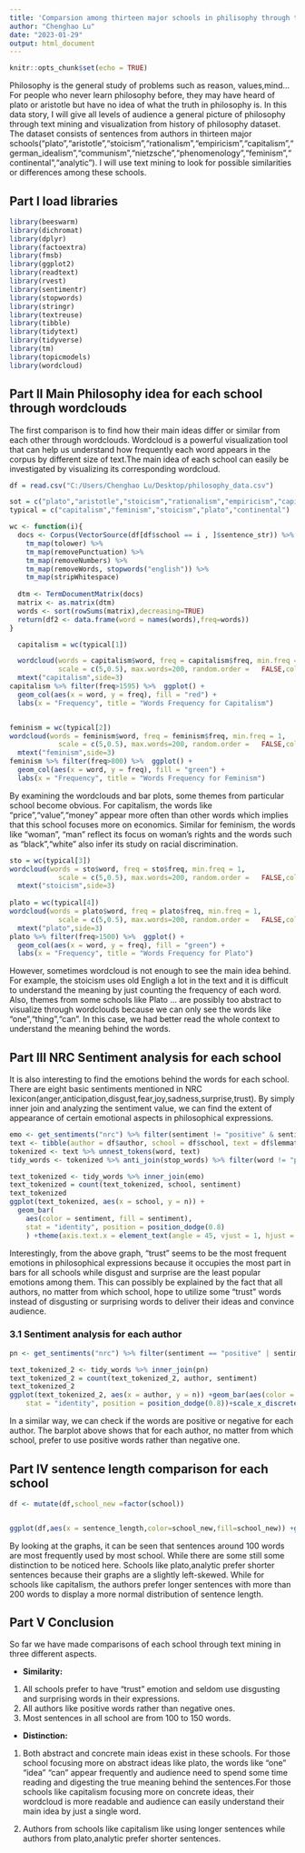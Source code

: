 ```yaml
---
title: 'Comparsion among thirteen major schools in philisophy through text mining'
author: "Chenghao Lu"
date: "2023-01-29"
output: html_document
---
```


```r
knitr::opts_chunk$set(echo = TRUE)
```

Philosophy is the general study of problems such as reason, values,mind...For people who never learn philosophy before, they may have heard of plato or aristotle but have no idea of what the truth in philosophy is. In this data story, I will give all levels of audience a general picture of philosophy through text mining and visualization from history of philosophy dataset. The dataset consists of sentences from authors in thirteen major schools("plato","aristotle","stoicism","rationalism","empiricism","capitalism","german_idealism","communism","nietzsche","phenomenology","feminism","continental","analytic"). I will use text mining to look for possible similarities or differences among these schools. 

## Part I load libraries

```r
library(beeswarm)
library(dichromat)
library(dplyr)
library(factoextra)
library(fmsb)
library(ggplot2)
library(readtext)
library(rvest)
library(sentimentr)
library(stopwords)
library(stringr)
library(textreuse)
library(tibble)
library(tidytext)
library(tidyverse)
library(tm)
library(topicmodels)
library(wordcloud)
```

## Part II Main Philosophy idea for each school through wordclouds

The first comparison is to find how their main ideas differ or similar from each other through wordclouds. Wordcloud is a powerful visualization tool that can help us understand how frequently each word appears in the corpus by different size of text.The main idea of each school can easily be investigated by visualizing its corresponding wordcloud.

```r
df = read.csv("C:/Users/Chenghao Lu/Desktop/philosophy_data.csv")

sot = c("plato","aristotle","stoicism","rationalism","empiricism","capitalism","german_idealism","communism","nietzsche","phenomenology","feminism","continental","analytic")
typical = c("capitalism","feminism","stoicism","plato","continental")

wc <- function(i){
  docs <- Corpus(VectorSource(df[df$school == i , ]$sentence_str)) %>%
    tm_map(tolower) %>%
    tm_map(removePunctuation) %>%
    tm_map(removeNumbers) %>%
    tm_map(removeWords, stopwords("english")) %>%
    tm_map(stripWhitespace)
  
  dtm <- TermDocumentMatrix(docs) 
  matrix <- as.matrix(dtm) 
  words <- sort(rowSums(matrix),decreasing=TRUE) 
  return(df2 <- data.frame(word = names(words),freq=words))
}  

  capitalism = wc(typical[1])

  wordcloud(words = capitalism$word, freq = capitalism$freq, min.freq = 1, 
            scale = c(5,0.5), max.words=200, random.order =   FALSE,colors=brewer.pal(8, "Dark2"))
  mtext("capitalism",side=3)
capitalism %>% filter(freq>1595) %>%  ggplot() +
  geom_col(aes(x = word, y = freq), fill = "red") +
  labs(x = "Frequency", title = "Words Frequency for Capitalism")


feminism = wc(typical[2])
wordcloud(words = feminism$word, freq = feminism$freq, min.freq = 1, 
            scale = c(5,0.5), max.words=200, random.order =   FALSE,colors=brewer.pal(8, "Dark2"))
  mtext("feminism",side=3)
feminism %>% filter(freq>800) %>%  ggplot() +
  geom_col(aes(x = word, y = freq), fill = "green") +
  labs(x = "Frequency", title = "Words Frequency for Feminism")
```

By examining the wordclouds and bar plots, some themes from particular school become obvious. For capitalism, the words like "price","value","money" appear more often than other words which implies that this school focuses more on economics. Similar for feminism, the words like "woman", "man" reflect its focus on woman's rights and the words such as "black","white" also infer its study on racial discrimination.


```r
sto = wc(typical[3])
wordcloud(words = sto$word, freq = sto$freq, min.freq = 1, 
            scale = c(5,0.5), max.words=200, random.order =   FALSE,colors=brewer.pal(8, "Dark2"))
  mtext("stoicism",side=3)
  
plato = wc(typical[4])
wordcloud(words = plato$word, freq = plato$freq, min.freq = 1, 
            scale = c(5,0.5), max.words=200, random.order =   FALSE,colors=brewer.pal(8, "Dark2"))
  mtext("plato",side=3)
plato %>% filter(freq>1500) %>%  ggplot() +
  geom_col(aes(x = word, y = freq), fill = "green") +
  labs(x = "Frequency", title = "Words Frequency for Plato")

```

However, sometimes wordcloud is not enough to see the main idea behind. For example, the stoicism uses old Engligh a lot in the text and it is difficult to understand the meaning by just counting the frequency of each word. Also, themes from some schools like Plato ... are possibly too abstract to visualize through wordclouds because we can only see the words like "one","thing","can". In this case, we had better read the whole context to understand the meaning behind the words.

## Part III NRC Sentiment analysis for each school

It is also interesting to find the emotions behind the words for each school. There are eight basic sentiments mentioned in NRC lexicon(anger,anticipation,disgust,fear,joy,sadness,surprise,trust). By simply inner join and analyzing the sentiment value, we can find the extent of appearance of certain emotional aspects in philosophical expressions.

```r
emo <- get_sentiments("nrc") %>% filter(sentiment != "positive" & sentiment != "negative")
text <- tibble(author = df$author, school = df$school, text = df$lemmatized_str)
tokenized <- text %>% unnest_tokens(word, text)
tidy_words <- tokenized %>% anti_join(stop_words) %>% filter(word != "pron")

text_tokenized <- tidy_words %>% inner_join(emo)
text_tokenized = count(text_tokenized, school, sentiment)
text_tokenized
ggplot(text_tokenized, aes(x = school, y = n)) +
  geom_bar(
    aes(color = sentiment, fill = sentiment),
    stat = "identity", position = position_dodge(0.8)
    ) +theme(axis.text.x = element_text(angle = 45, vjust = 1, hjust = 1))
```


Interestingly, from the above graph, "trust" seems to be the most frequent emotions in philosophical expressions because it occupies the most part in bars for all schools while disgust and surprise are the least popular emotions among them. This can possibly be explained by the fact that all authors, no matter from which school, hope to utilize some "trust" words instead of disgusting or surprising words to deliver their ideas and convince audience.


### 3.1 Sentiment analysis for each author

```r

pn <- get_sentiments("nrc") %>% filter(sentiment == "positive" | sentiment == "negative")

text_tokenized_2 <- tidy_words %>% inner_join(pn)
text_tokenized_2 = count(text_tokenized_2, author, sentiment)
text_tokenized_2
ggplot(text_tokenized_2, aes(x = author, y = n)) +geom_bar(aes(color = sentiment, fill = sentiment),
    stat = "identity", position = position_dodge(0.8))+scale_x_discrete(guide = guide_axis(check.overlap = TRUE))
```


In a similar way, we can check if the words are positive or negative for each author. The barplot above shows that for each author, no matter from which school, prefer to use positive words rather than negative one.


## Part IV sentence length comparison for each school

```r

df <- mutate(df,school_new =factor(school))


ggplot(df,aes(x = sentence_length,color=school_new,fill=school_new)) +geom_histogram(binwidth = 2, show.legend = FALSE)+xlim(0,500)+ facet_grid(.~school)+ labs(title = "Sentence Length by School", x = "Word count", y = "Sentence count")+theme(axis.text.x = element_text(angle = 45, vjust = 1, hjust = 1))

```

By looking at the graphs, it can be seen that sentences around 100 words are most frequently used by most school. While there are some still some distinction to be noticed here. Schools like plato,analytic prefer shorter sentences  because their graphs are a slightly left-skewed. While for schools like capitalism, the authors prefer longer sentences with more than 200 words to display a more normal distribution of sentence length.


## Part V Conclusion

So far we have made comparisons of each school through text mining in three different aspects. 

* **Similarity:** 
1. All schools prefer to have "trust" emotion and seldom use disgusting and surprising words in their expressions.
2. All authors like positive words rather than negative ones.
3. Most sentences in all school are from 100 to 150 words.

* **Distinction:**
1. Both abstract and concrete main ideas exist in these schools. For those school focusing more on abstract ideas like plato, the words like "one" "idea" “can" appear frequently and audience need to spend some time reading and digesting the true meaning behind the sentences.For those schools like capitalism focusing more on concrete ideas, their wordcloud is more readable and audience can easily understand their main idea by just a single word.

2. Authors from schools like capitalism like using longer sentences while authors from plato,analytic prefer shorter sentences.

